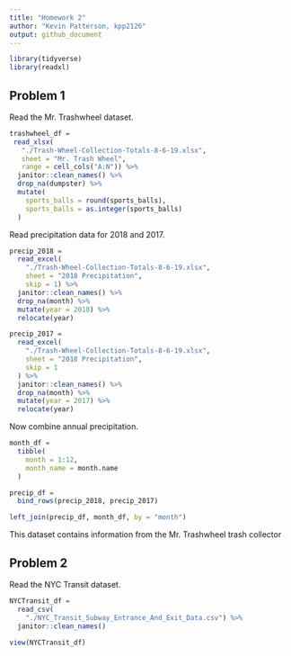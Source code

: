 ```yaml
---
title: "Homework 2"
author: "Kevin Patterson, kpp2126"
output: github_document
---
```


```r
library(tidyverse)
library(readxl)
```

## Problem 1

Read the Mr. Trashwheel dataset.
```r
trashwheel_df =
 read_xlsx(
   "./Trash-Wheel-Collection-Totals-8-6-19.xlsx",
   sheet = "Mr. Trash Wheel",
   range = cell_cols("A:N")) %>%
  janitor::clean_names() %>%
  drop_na(dumpster) %>%
  mutate(
    sports_balls = round(sports_balls),
    sports_balls = as.integer(sports_balls)
  )
```

Read precipitation data for 2018 and 2017.
```r
precip_2018 = 
  read_excel(
    "./Trash-Wheel-Collection-Totals-8-6-19.xlsx",
    sheet = "2018 Precipitation",
    skip = 1) %>%
  janitor::clean_names() %>%
  drop_na(month) %>%
  mutate(year = 2018) %>%
  relocate(year)

precip_2017 = 
  read_excel(
    "./Trash-Wheel-Collection-Totals-8-6-19.xlsx",
    sheet = "2018 Precipitation",
    skip = 1
  ) %>%
  janitor::clean_names() %>%
  drop_na(month) %>%
  mutate(year = 2017) %>%
  relocate(year)
```

Now combine annual precipitation.
```r
month_df = 
  tibble(
    month = 1:12,
    month_name = month.name
  )

precip_df = 
  bind_rows(precip_2018, precip_2017)

left_join(precip_df, month_df, by = "month")
```
This dataset contains information from the Mr. Trashwheel trash collector 

## Problem 2

Read the NYC Transit dataset.
```r
NYCTransit_df = 
  read_csv(
    "./NYC_Transit_Subway_Entrance_And_Exit_Data.csv") %>%
  janitor::clean_names()

view(NYCTransit_df)
```

